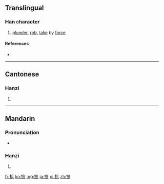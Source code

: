 {{also|搶}}
==Translingual==

===Han character===
{{Han char|rn=64|rad=手|as=04|sn=7|four=|canj=手人尸山 (QOSU)|ids=⿰[[扌]][[仓]]}}

# [[plunder]], [[rob]], [[take]] by [[force]]

====References====
* {{Han ref|kx=0422.121|hdz=31841.030|uh=62A2|ud=25250}}

----

==Cantonese==

===Hanzi===
{{yue-hanzi|jyut=[[coeng2]]|y=cheung2|tra=搶}}

# {{defn|lang=yue|sort=手04}}

----

==Mandarin==

===Pronunciation===
* {{audio|Zh-qiang.ogg|Audio|lang=cmn}}

===Hanzi===
{{cmn-hanzi|tra=搶|pin=[[qiǎng]] ([[qiang3]]), [[chēng]] ([[cheng1]]), [[qiāng]] ([[qiang1]])|wg=ch'iang<sup>3</sup>, ch'eng<sup>1</sup>, ch'iang<sup>1</sup>}}

# {{defn|lang=cmn|sort=手04}}

[[fr:抢]]
[[ko:抢]]
[[mg:抢]]
[[ja:抢]]
[[pl:抢]]
[[zh:抢]]